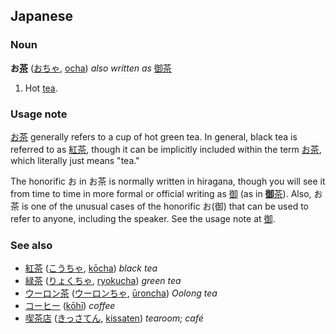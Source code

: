 == Japanese ==
=== Noun ===
'''お[[茶]]''' ([[おちゃ]], [[ocha]]) ''also written as'' [[御茶]]

# Hot [[tea]].

=== Usage note ===
[[お茶]] generally refers to a cup of hot green tea.  In general, black tea is referred to as [[紅茶]], though it can be implicitly included within the term [[お茶]], which literally just means "tea."

The honorific お in お茶 is normally written in hiragana, though you will see it from time to time in more formal or official writing as [[御]] (as in [[御茶|'''御'''茶]]).  Also, お茶 is one of the unusual cases of the honorific お(御) that can be used to refer to anyone, including the speaker.  See the usage note at [[御]].

=== See also ===
*[[紅茶]] ([[こうちゃ]], [[kōcha]]) ''black tea''
*[[緑茶]] ([[りょくちゃ]], [[ryokucha]]) ''green tea''
*[[ウーロン茶]] ([[ウーロンちゃ]], [[ūroncha]]) ''Oolong tea''
*[[コーヒー]] ([[kōhī]]) ''coffee''
*[[喫茶店]] ([[きっさてん]], [[kissaten]]) ''tearoom; café''